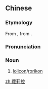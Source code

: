 {{also|萝莉控}}
==Chinese==
{{zh-forms|s=萝莉控|type=21}}

===Etymology===
From {{etyl|ja|zh}} {{m|ja|ロリコン|tr=rorikon}}, from {{etyl|en|zh}} {{m|en|Lolita}} {{m|en|complex}}.

===Pronunciation===
{{zh-pron
|m=luólìkòng
|c=lo4 lei6 hung3
|cat=n
}}

===Noun===
{{zh-noun}}

# [[lolicon]]/[[rorikon]] {{gloss|an individual fixated on young, generally prepubescent, girls}}

[[zh:蘿莉控]]